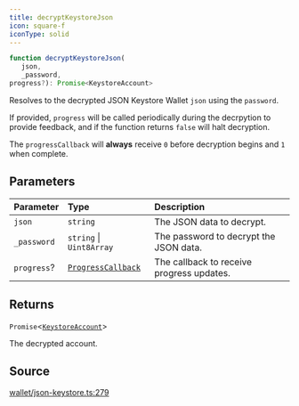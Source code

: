 ```yaml
---
title: decryptKeystoreJson
icon: square-f
iconType: solid
---
```


```ts
function decryptKeystoreJson(
   json, 
   _password, 
progress?): Promise<KeystoreAccount>
```

Resolves to the decrypted JSON Keystore Wallet `json` using the `password`.

If provided, `progress` will be called periodically during the decrpytion to provide feedback, and if the function
returns `false` will halt decryption.

The `progressCallback` will **always** receive `0` before decryption begins and `1` when complete.

## Parameters

| Parameter | Type | Description |
| :------ | :------ | :------ |
| `json` | `string` | The JSON data to decrypt. |
| `_password` | `string` \| `Uint8Array` | The password to decrypt the JSON data. |
| `progress`? | [`ProgressCallback`](/sdk/content/type-aliases/ProgressCallback) | The callback to receive progress updates. |

## Returns

`Promise`\<[`KeystoreAccount`](/sdk/content/type-aliases/KeystoreAccount)\>

The decrypted account.

## Source

[wallet/json-keystore.ts:279](https://github.com/dominant-strategies/quais.js/blob/ec36c527e0c48b8636096bd53c4af25f72470629/src/wallet/json-keystore.ts#L279)
